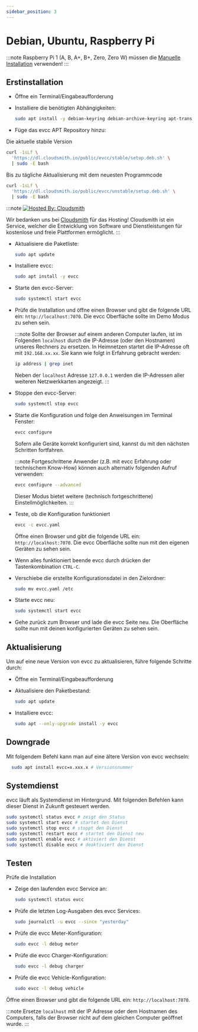```yaml
---
sidebar_position: 3
---
```



# Debian, Ubuntu, Raspberry Pi

:::note
Raspberry Pi 1 (A, B, A+, B+, Zero, Zero W) müssen die [Manuelle Installation](manual) verwenden!
:::

## Erstinstallation

- Öffne ein Terminal/Eingabeaufforderung
- Installiere die benötigten Abhängigkeiten:

  ```sh
  sudo apt install -y debian-keyring debian-archive-keyring apt-transport-https curl
  ```

- Füge das evcc APT Repository hinzu:

<Tabs groupId="release-type">
  <TabItem value="Release" label="Release" default>
  Die aktuelle stabile Version

```sh
curl -1sLf \
  'https://dl.cloudsmith.io/public/evcc/stable/setup.deb.sh' \
  | sudo -E bash
```

  </TabItem>
  <TabItem value="Nightly" label="Nightly">
  Bis zu tägliche Aktualisierung mit dem neuesten Programmcode

```sh
curl -1sLf \
  'https://dl.cloudsmith.io/public/evcc/unstable/setup.deb.sh' \
  | sudo -E bash
```

  </TabItem>
</Tabs>

:::note
[![Hosted By: Cloudsmith](https://img.shields.io/badge/OSS%20hosting%20by-cloudsmith-blue?logo=cloudsmith&style=flat-square)](https://cloudsmith.com)

Wir bedanken uns bei [Cloudsmith](https://cloudsmith.com) für das Hosting!
Cloudsmith ist ein Service, welcher die Entwicklung von Software und Dienstleistungen für kostenlose und freie Plattformen ermöglicht.
:::

- Aktualisiere die Paketliste:

  ```sh
  sudo apt update
  ```

- Installiere evcc:

  ```sh
  sudo apt install -y evcc
  ```

- Starte den evcc-Server:

  ```sh
  sudo systemctl start evcc
  ```

- Prüfe die Installation und öffne einen Browser und gibt die folgende URL ein: `http://localhost:7070`. Die evcc Oberfläche sollte im Demo Modus zu sehen sein.

  :::note
  Sollte der Browser auf einem anderen Computer laufen, ist im Folgenden `localhost` durch die IP-Adresse (oder den Hostnamen) unseres Rechners zu ersetzen. In Heimnetzen startet die IP-Adresse oft mit `192.168.xx.xx`. Sie kann wie folgt in Erfahrung gebracht werden: 
  ```sh
  ip address | grep inet
  ```
  Neben der `localhost` Adresse `127.0.0.1` werden die IP-Adressen aller weiteren Netzwerkkarten angezeigt.
  :::

- Stoppe den evcc-Server:

  ```sh
  sudo systemctl stop evcc
  ```

- Starte die Konfiguration und folge den Anweisungen im Terminal Fenster:

  ```sh
  evcc configure
  ```

  Sofern alle Geräte korrekt konfiguriert sind, kannst du mit den nächsten Schritten fortfahren.

  :::note
  Fortgeschrittene Anwender (z.B. mit evcc Erfahrung oder technischem Know-How) können auch alternativ folgenden Aufruf verwenden:

  ```sh
  evcc configure --advanced
  ```

  Dieser Modus bietet weitere (technisch fortgeschrittene) Einstellmöglichkeiten.
  :::

- Teste, ob die Konfiguration funktioniert

  ```sh
  evcc -c evcc.yaml
  ```

  Öffne einen Browser und gibt die folgende URL ein: `http://localhost:7070`. Die evcc Oberfläche sollte nun mit den eigenen Geräten zu sehen sein.

- Wenn alles funktioniert beende evcc durch drücken der Tastenkombination `CTRL-C`.

- Verschiebe die erstellte Konfigurationsdatei in den Zielordner:

  ```sh
  sudo mv evcc.yaml /etc
  ```

- Starte evcc neu:

  ```sh
  sudo systemctl start evcc
  ```

- Gehe zurück zum Browser und lade die evcc Seite neu. Die Oberfläche sollte nun mit deinen konfigurierten Geräten zu sehen sein.

## Aktualisierung

Um auf eine neue Version von evcc zu aktualisieren, führe folgende Schritte durch:

- Öffne ein Terminal/Eingabeaufforderung
- Aktualisiere den Paketbestand:

  ```sh
  sudo apt update
  ```

- Installiere evcc:

  ```sh
  sudo apt --only-upgrade install -y evcc
  ```

## Downgrade

Mit folgendem Befehl kann man auf eine ältere Version von evcc wechseln:

```sh
  sudo apt install evcc=x.xxx.x # Versionsnummer
```

## Systemdienst

evcc läuft als Systemdienst im Hintergrund. Mit folgenden Befehlen kann dieser Dienst in Zukunft gesteuert werden.

```sh
sudo systemctl status evcc # zeigt den Status
sudo systemctl start evcc # startet den Dienst
sudo systemctl stop evcc # stoppt den Dienst
sudo systemctl restart evcc # startet den Dienst neu
sudo systemctl enable evcc # aktiviert den Dienst
sudo systemctl disable evcc # deaktiviert den Dienst
```

## Testen

Prüfe die Installation

- Zeige den laufenden evcc Service an:

  ```sh
  sudo systemctl status evcc
  ```

- Prüfe die letzten Log-Ausgaben des evcc Services:

  ```sh
  sudo journalctl -u evcc --since "yesterday"
  ```

- Prüfe die evcc Meter-Konfiguration:

  ```sh
  sudo evcc -l debug meter
  ```

- Prüfe die evcc Charger-Konfiguration:

  ```sh
  sudo evcc -l debug charger
  ```

- Prüfe die evcc Vehicle-Konfiguration:

  ```sh
  sudo evcc -l debug vehicle
  ```

Öffne einen Browser und gibt die folgende URL ein: `http://localhost:7070`.

:::note
Ersetze `localhost` mit der IP Adresse oder dem Hostnamen des Computers, falls der Browser nicht auf dem gleichen Computer geöffnet wurde.
:::
